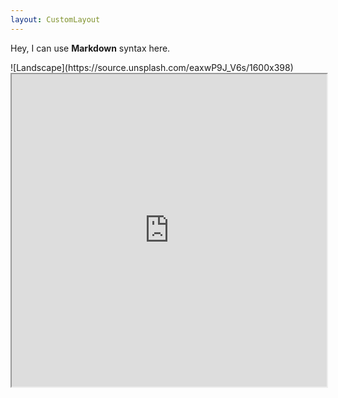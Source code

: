 ```yaml
---
layout: CustomLayout
---
```


<div className="full-width-content">
 
<Bleed>Hey, I can use **Markdown** syntax here.</Bleed>
 
<Bleed full>
  ![Landscape](https://source.unsplash.com/eaxwP9J_V6s/1600x398)
</Bleed>
 
<Bleed full>
  <iframe
    src="https://codesandbox.io/embed/swr-states-4une7"
    width="100%"
    height="500px"
    title="SWR-States"
  />
</Bleed>
</div>